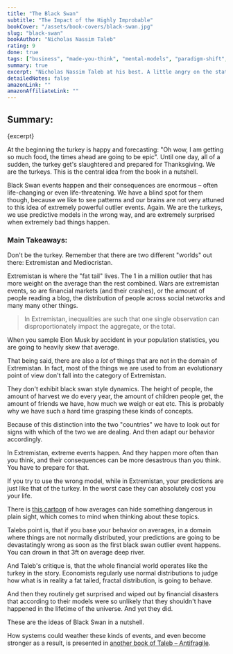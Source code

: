 ```yaml
---
title: "The Black Swan"
subtitle: "The Impact of the Highly Improbable"
bookCover: "/assets/book-covers/black-swan.jpg"
slug: "black-swan"
bookAuthor: "Nicholas Nassim Taleb"
rating: 9
done: true
tags: ["business", "made-you-think", "mental-models", "paradigm-shift", "economics", "psychology" ]
summary: true
excerpt: "Nicholas Nassim Taleb at his best. A little angry on the state of the world, and knowing that he often knows better. To me the most memorable idea from this book is the allegory of the Turkey. It's a story about how a turkey tries to predict the future based on past data and fails. We are the turkeys."
detailedNotes: false
amazonLink: ""
amazonAffiliateLink: ""
---
```


## Summary:

<p>{excerpt}</p>

At the beginning the turkey is happy and forecasting: "Oh wow, I am getting so much food, the times ahead are going to be epic". Until one day, all of a sudden, the turkey get's slaughtered and prepared for Thanksgiving. We are the turkeys. This is the central idea from the book in a nutshell. 

Black Swan events happen and their consequences are enormous – often life-changing or even life-threatening. We have a blind spot for them though, because we like to see patterns and our brains are not very attuned to this idea of extremely powerful outlier events. Again. We are the turkeys, we use predictive models in the wrong way, and are extremely surprised when extremely bad things happen. 

### Main Takeaways:

Don't be the turkey. Remember that there are two different "worlds" out there: Extremistan and Mediocristan.

Extremistan is where the "fat tail" lives. The 1 in a million outlier that has more weight on the average than the rest combined. Wars are extremistan events, so are financial markets (and their crashes), or the amount of people reading a blog, the distribution of people across social networks and many many other things.

> In Extremistan, inequalities are such that one single observation can disproportionately impact the aggregate, or the total.

When you sample Elon Musk by accident in your population statistics, you are going to heavily skew that average.

That being said, there are also a *lot* of things that are not in the domain of Extremistan. In fact, most of the things we are used to from an evolutionary point of view don't fall into the category of Extremistan.

They don't exhibit black swan style dynamics. The height of people, the amount of harvest we do every year, the amount of children people get, the amount of friends we have, how much we weigh or eat etc. This is probably why we have such a hard time grasping these kinds of concepts.

Because of this distinction into the two "countries" we have to look out for signs with which of the two we are dealing. And then adapt our behavior accordingly. 

In Extremistan, extreme events happen. And they happen more often than you think, and their consequences can be more desastrous than you think. You have to prepare for that.

If you try to use the wrong model, while in Extremistan, your predictions are just like that of the turkey. In the worst case they can absolutely cost you your life.

There is [this cartoon](https://sketchplanations.com/sneaky-averages) of how averages can hide something dangerous in plain sight, which comes to mind when thinking about these topics. 

Talebs point is, that if you base your behavior on averages, in a domain where things are not normally distributed, your predictions are going to be devastatingly wrong as soon as the first black swan outlier event happens. You can drown in that 3ft on average deep river.

And Taleb's critique is, that the whole financial world operates like the turkey in the story. Economists regularly use normal distributions to judge how what is in reality a fat tailed, fractal distribution, is going to behave. 

And then they routinely get surprised and wiped out by financial disasters that according to their models were so unlikely that they shouldn't have happened in the lifetime of the universe. And yet they did.

These are the ideas of Black Swan in a nutshell. 

How systems could weather these kinds of events, and even become stronger as a result, is presented in [another book of Taleb – Antifragile](/booknotes/antifragile).